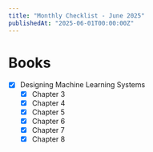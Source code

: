 ```yaml
---
title: "Monthly Checklist - June 2025"
publishedAt: "2025-06-01T00:00:00Z"
---
```


# Books
- [x] Designing Machine Learning Systems
    - [x] Chapter 3
    - [x] Chapter 4
    - [x] Chapter 5
    - [x] Chapter 6
    - [x] Chapter 7
    - [x] Chapter 8
